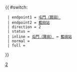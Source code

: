 {{ #switch: {{{format|}}}
  | endpoint1 = [[寶田公共運輸交匯處|屯門（寶田）]]
  | endpoint2 = [[藍田公共運輸交匯處|藍田站]]
  | direction = 2
  | status =
  | inline = [[寶田公共運輸交匯處|屯門（寶田）]] ↔ [[藍田公共運輸交匯處|藍田站]]
  | normal =
  | full =
}}<noinclude>[[Category:九龍巴士路線模板|2]]</noinclude>
